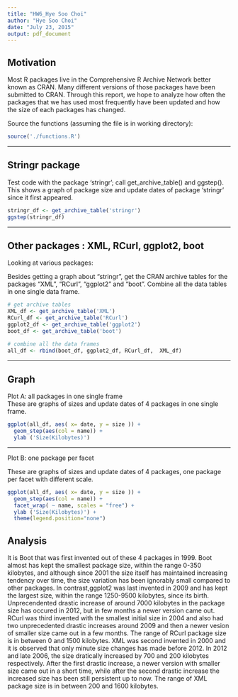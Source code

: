 ```yaml
---
title: "HW6_Hye Soo Choi"
author: "Hye Soo Choi"
date: "July 23, 2015"
output: pdf_document
---
```

## Motivation

Most R packages live in the Comprehensive R Archive Network better known as CRAN. Many different versions of those packages have been submitted to CRAN. Through this report, we hope to analyze how often the packages that we has used most frequently have been updated and how the size of each packages has changed. 

Source the functions (assuming the file is in working directory):
```r
source('./functions.R')
```
---

## Stringr package

Test code with the package 'stringr'; call get_archive_table() and ggstep(). This shows a graph of package size and update dates of package 'stringr' since it first appeared. 
```r
stringr_df <- get_archive_table('stringr')
ggstep(stringr_df)
```

---

## Other packages : XML, RCurl, ggplot2, boot

Looking at various packages: <br/>

Besides getting a graph about "stringr",  get the CRAN
archive tables for the packages "XML", "RCurl", "ggplot2" and "boot". Combine all the data
tables in one single data frame.

```r
# get archive tables
XML_df <- get_archive_table('XML')
RCurl_df <- get_archive_table('RCurl')
ggplot2_df <- get_archive_table('ggplot2')
boot_df <- get_archive_table('boot')

# combine all the data frames
all_df <- rbind(boot_df, ggplot2_df, RCurl_df,  XML_df)
```

---

## Graph

Plot A: all packages in one single frame <br/>
These are graphs of sizes and update dates of 4 packages in one single frame. 


```r
ggplot(all_df, aes( x= date, y = size )) + 
  geom_step(aes(col = name)) + 
  ylab ('Size(Kilobytes)')
```

---

Plot B: one package per facet <br/>


These are graphs of sizes and update dates of 4 packages, one package per facet with different scale. 

```r
ggplot(all_df, aes( x= date, y = size )) + 
  geom_step(aes(col = name)) + 
  facet_wrap( ~ name, scales = "free") +
  ylab ('Size(Kilobytes)') + 
  theme(legend.position="none")
```

## Analysis
It is Boot that was first invented out of these 4 packages in 1999. Boot almost has kept the smallest package size, within the range 0-350 kilobytes, and although since 2001 the size itself has maintained increasing tendency over time, the size variation has been ignorably small compared to other packages. In contrast,ggplot2 was last invented in 2009 and has kept the largest size, within the range 1250-9500 kilobytes, since its birth. Unprecendented drastic increase of around 7000 kilobytes in the package size has occured in 2012, but in few months a newer version came out. RCurl was third invented with the smallest initial size in 2004 and also had two unprecedented drastic increases around 2009 and then a newer vesion of smaller size came out in a few months.  The range of RCurl package size is in between 0 and 1500 kilobytes. XML was second invented in 2000 and it is observed that only minute size changes has made before 2012. In 2012 and late 2006, the size dratically increased by 700 and 200 kilobytes respectively. After the first drastic increase, a newer version with smaller size came out in a short time, while after the second drastic increase the increased size has been still persistent up to now. The range of XML package size is in between 200 and 1600 kilobytes.


